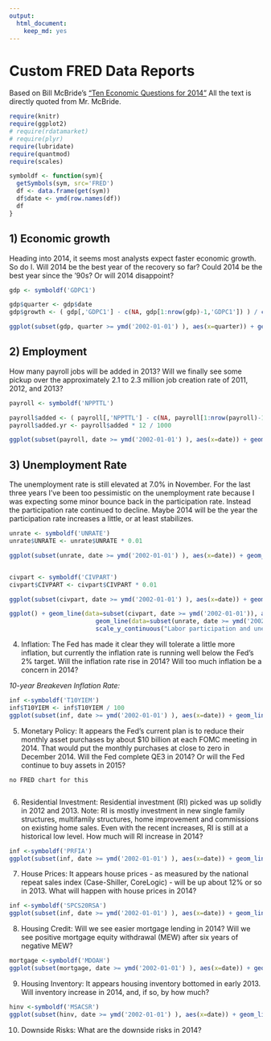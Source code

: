 ```yaml
---
output:
  html_document:
    keep_md: yes
---
```

Custom FRED Data Reports
========================================================

Based on Bill McBride&rsquo;s ["Ten Economic Questions for 2014"](http://www.calculatedriskblog.com/2013/12/ten-economic-questions-for-2014.html) All the text is directly quoted from Mr. McBride.

```r
require(knitr)
require(ggplot2)
# require(rdatamarket)
# require(plyr)
require(lubridate)
require(quantmod)
require(scales)
```

```r
symboldf <- function(sym){
  getSymbols(sym, src='FRED')
  df <- data.frame(get(sym))
  df$date <- ymd(row.names(df))
  df
}
```


## 1) Economic growth

Heading into 2014, it seems most analysts expect faster economic growth.  So do I.  Will 2014 be the best year of the recovery so far?  Could 2014 be the best year since the '90s?  Or will 2014 disappoint?


```r
gdp <- symboldf('GDPC1')

gdp$quarter <- gdp$date
gdp$growth <- ( gdp[,'GDPC1'] - c(NA, gdp[1:nrow(gdp)-1,'GDPC1']) ) / c(NA, gdp[1:nrow(gdp)-1,'GDPC1'])

ggplot(subset(gdp, quarter >= ymd('2002-01-01') ), aes(x=quarter)) + geom_line(aes(y=growth)) +  scale_y_continuous(labels = percent)
```

## 2) Employment
How many payroll jobs will be added in 2013? Will we finally see some pickup over the approximately 2.1 to 2.3 million job creation rate of 2011, 2012, and 2013?

```r
payroll <- symboldf('NPPTTL')

payroll$added <- ( payroll[,'NPPTTL'] - c(NA, payroll[1:nrow(payroll)-1,'NPPTTL']) ) 
payroll$added.yr <- payroll$added * 12 / 1000

ggplot(subset(payroll, date >= ymd('2002-01-01') ), aes(x=date)) + geom_line(aes(y=added.yr)) +  scale_y_continuous("Jobs added, annualized millions", breaks=seq(-10, 5, 1))

```


## 3) Unemployment Rate

The unemployment rate is still elevated at 7.0% in November. For the last three years I've been too pessimistic on the unemployment rate because I was expecting some minor bounce back in the participation rate. Instead the participation rate continued to decline. Maybe 2014 will be the year the participation rate increases a little, or at least stabilizes. 


```r
unrate <- symboldf('UNRATE')
unrate$UNRATE <- unrate$UNRATE * 0.01

ggplot(subset(unrate, date >= ymd('2002-01-01') ), aes(x=date)) + geom_line(aes(y=UNRATE)) + geom_hline(yintercept=0.07, color='yellow') +  scale_y_continuous(labels = percent, limits=c(0,.1)) 


civpart <- symboldf('CIVPART')
civpart$CIVPART <- civpart$CIVPART * 0.01

ggplot(subset(civpart, date >= ymd('2002-01-01') ), aes(x=date)) + geom_line(aes(y=CIVPART))  +  scale_y_continuous(labels = percent) 

ggplot() + geom_line(data=subset(civpart, date >= ymd('2002-01-01')), aes(x=date, y=CIVPART))  +  
                        geom_line(data=subset(unrate, date >= ymd('2002-01-01')), aes(x=date, y=UNRATE)) +
                        scale_y_continuous("Labor participation and unemployment rates" , labels = percent) 
```

4) Inflation: The Fed has made it clear they will tolerate a little more inflation, but currently the inflation rate is running well below the Fed's 2% target. Will the inflation rate rise in 2014?  Will too much inflation be a concern in 2014?

_10-year Breakeven Inflation Rate:_

```r
inf <-symboldf('T10YIEM')
inf$T10YIEM <- inf$T10YIEM / 100
ggplot(subset(inf, date >= ymd('2002-01-01') ), aes(x=date)) + geom_line(aes(y=T10YIEM))  +  scale_y_continuous(labels = percent) 
```

5) Monetary Policy: It appears the Fed's current plan is to reduce their monthly asset purchases by about $10 billion at each FOMC meeting in 2014.  That would put the monthly purchases at close to zero in December 2014.  Will the Fed complete QE3 in 2014?   Or will the Fed continue to buy assets in 2015?

`no FRED chart for this`
```r

```


6) Residential Investment: Residential investment (RI) picked was up solidly in 2012 and 2013.  Note: RI is mostly investment in new single family structures, multifamily structures, home improvement and commissions on existing home sales.  Even with the recent increases, RI is still at a historical low level. How much will RI increase in 2014?
```r
inf <-symboldf('PRFIA')
ggplot(subset(inf, date >= ymd('2002-01-01') ), aes(x=date)) + geom_line(aes(y=PRFIA))  +  scale_y_continuous('Private Residential Fixed Investment') 
```

7) House Prices: It appears house prices - as measured by the national repeat sales index (Case-Shiller, CoreLogic) - will be up about 12% or so in 2013.   What will happen with house prices in 2014?

```r
inf <-symboldf('SPCS20RSA')
ggplot(subset(inf, date >= ymd('2002-01-01') ), aes(x=date)) + geom_line(aes(y=SPCS20RSA))  +  scale_y_continuous('S&P/Case-Shiller 20-City Composite Home Price Index©') 
```

8) Housing Credit: Will we see easier mortgage lending in 2014? Will we see positive mortgage equity withdrawal (MEW) after six years of negative MEW?

```r
mortgage <-symboldf('MDOAH')
ggplot(subset(mortgage, date >= ymd('2002-01-01') ), aes(x=date)) + geom_line(aes(y=MDOAH))  +  scale_y_continuous('Mortgage Debt Outstanding, All holders MM $', labels=dollar) 

```

9) Housing Inventory: It appears housing inventory bottomed in early 2013.  Will inventory increase in 2014, and, if so, by how much?

```r
hinv <-symboldf('MSACSR')
ggplot(subset(hinv, date >= ymd('2002-01-01') ), aes(x=date)) + geom_line(aes(y=MSACSR))  +  scale_y_continuous('Monthly Supply of Homes in the United States') 

```


10) Downside Risks: What are the downside risks in 2014?

